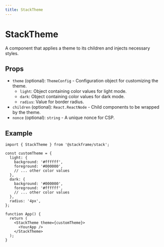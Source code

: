 ```yaml
---
title: StackTheme
---
```


# StackTheme

A component that applies a theme to its children and injects necessary styles.

## Props

- `theme` (optional): `ThemeConfig` - Configuration object for customizing the theme.
  - `light`: Object containing color values for light mode.
  - `dark`: Object containing color values for dark mode.
  - `radius`: Value for border radius.
- `children` (optional): `React.ReactNode` - Child components to be wrapped by the theme.
- `nonce` (optional): `string` - A unique nonce for CSP.

## Example

```tsx
import { StackTheme } from '@stackframe/stack';

const customTheme = {
  light: {
    background: '#ffffff',
    foreground: '#000000',
    // ... other color values
  },
  dark: {
    background: '#000000',
    foreground: '#ffffff',
    // ... other color values
  },
  radius: '4px',
};

function App() {
  return (
    <StackTheme theme={customTheme}>
      <YourApp />
    </StackTheme>
  );
}
```